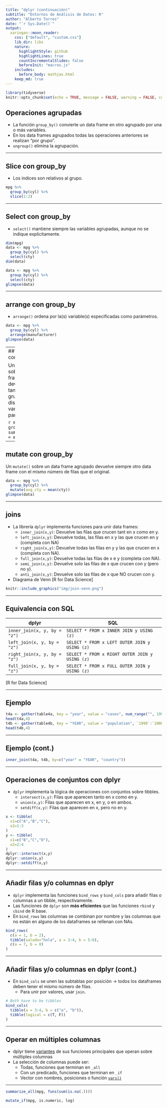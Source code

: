 ```yaml
---
title: "dplyr (continuación)"
subtitle: "Entornos de Análisis de Datos: R"
author: "Alberto Torres"
date: "`r Sys.Date()`"
output:
  xaringan::moon_reader:
    css: ["default", "custom.css"]
    lib_dir: libs
    nature:
      highlightStyle: github
      highlightLines: true
      countIncrementalSlides: false
      beforeInit: "macros.js"
    includes:
      before_body: mathjax.html
    keep_md: true
---
```


```r
library(tidyverse)
knitr::opts_chunk$set(echo = TRUE, message = FALSE, warning = FALSE, collapse = TRUE, fig.align='center')
```

## Operaciones agrupadas

- La función `group_by()` convierte un data frame en otro agrupado por una o más variables.
- En los data frames agrupados todas las operaciones anteriores se realizan "por grupo".
- `ungroup()` elimina la agrupación.

---

## Slice con group_by

- Los indices son relativos al grupo.
```r
mpg %>%
  group_by(cyl) %>%
  slice(1:2)
```
---

## Select con group_by

- `select()` mantiene siempre las variables agrupadas, aunque no se indique explicitamente.
```r
dim(mpg)
data <- mpg %>%
  group_by(cyl) %>%
  select(cty)
dim(data)
```
```r
data <- mpg %>%
  group_by(cyl) %>%
  select(cty)
glimpse(data)
```
---

## arrange con group_by

- `arrange()` ordena por la(s) variable(s) especificadas como parámetros.

```r
data <- mpg %>%
  group_by(cyl) %>%
  arrange(manufacturer)
glimpse(data)
```


---
## summarize con group_by

Un `summarize()` sobre un data frame agrupado devuelve otro con tantas filas como grupos (valores distintos de la/s variable/s usadas para agrupar).

```r
mpg %>%
  group_by(cyl) %>%
  summarize(avg_cty = mean(cty))
```

---

## mutate con group_by

Un `mutate()` sobre un data frame agrupado devuelve siempre otro data frame con el mismo número de filas que el original.

```r
data <- mpg %>%
  group_by(cyl) %>%
  mutate(avg_cty = mean(cty))
glimpse(data)
```


---


## joins

- La librería `dplyr` implementa funciones para unir data frames: 
  + `inner_join(x,y)`: Devuelve las filas que crucen tant en x como en y.
  + `left_join(x,y)`: Devuelve todas, las filas en x y las que crucen en y (completa con NA)
  + `right_join(x,y)`: Devuelve todas las filas en y y las que crucen en x (completa con NA).
  + `full_join(x,y)`: Devuelve todas las filas de x e y (completa con NA).
  + `semi_join(x,y)`: Devuelve solo las filas de x que crucen con y (pero no y).
  + `anti_join(x,y)`: Devuelve solo las filas de x que NO crucen con y.

- Diagrama de Venn [R for Data Science]
<center>
```r
knitr::include_graphics("img/join-venn.png")
```
</center>

---

## Equivalencia con SQL

| dplyr                       | SQL                                            | 
|-----------------------------|------------------------------------------------|
|`inner_join(x, y, by = "z")`	| `SELECT * FROM x INNER JOIN y USING (z)`       |
|`left_join(x, y, by = "z")`	| `SELECT * FROM x LEFT OUTER JOIN y USING (z)`  |
|`right_join(x, y, by = "z")` |	`SELECT * FROM x RIGHT OUTER JOIN y USING (z)` |
|`full_join(x, y, by = "z")`  |	`SELECT * FROM x FULL OUTER JOIN y USING (z)`  |

[R for Data Science]

---

## Ejemplo

```r
t4a <- gather(table4a, key = "year", value = "cases", num_range("", 1999:2000))
head(t4a,4)
t4b <- gather(table4b, key = "YEAR", value = "population", `1999`:`2000`)
head(t4b,4)
```

---

## Ejemplo (cont.)
```r
inner_join(t4a, t4b, by=c("year" = "YEAR", "country"))
```
---


## Operaciones de conjuntos con dplyr

- `dplyr` implementa la lógica de operaciones con conjuntos sobre tibbles.
  + `intersect(x,y)`: Filas que aparecen tanto en x como en y.
  + `union(x,y)`: Filas que aparecen en x, en y, o en ambos.
  + `setdiff(x,y)`: Filas que aparecen en x, pero no en y.
  
```r
x <- tibble(
  x1=c("A","B","C"),
  x2=1:3
)
y <- tibble(
  x1=c("B","C","D"),
  x2=2:4
)
dplyr::intersect(x,y)
dplyr::union(x,y)
dplyr::setdiff(x,y)
```


---


## Añadir filas y/o columnas en dplyr

- `dplyr` implementa las funciones `bind_rows` y `bind_cols` para añadir filas o columnas a un tibble, respectivamente.
- Las funciones de `dplyr` son **más eficientes** que las funciones `rbind` y `cbind` de R base. 
- En `bind_rows` las columnas se combinan por nombre y las columnas que no están en alguno de los dataframes se rellenan con NAs.

```r
bind_rows(
  c(a = 1, b = 2),
  tibble(saludo="hola", a = 3:4, b = 5:6),
  c(a = 7, b = 8)
)
```
---

## Añadir filas y/o columnas en dplyr (cont.)

- En `bind_cols` se unen las subtablas por posición -> todos los dataframes deben tener el mismo número de filas.
  + Para unir por valores, usar `join`.

```r
  
# Both have to be tibbles
bind_cols(
  tibble(a = 3:4, b = c("a", "b")),
  tibble(logical = c(T, F))
)
```

---

## Operar en múltiples columnas

- dplyr tiene [variantes](https://dplyr.tidyverse.org/reference/scoped.html) de sus funciones principales que operan sobre múltiples columnas
- La selección de columnas puede ser:
    + Todas, funciones que terminan en `_all`
    + Con un predicado, funciones que terminan en `_if`
    + Vector con nombres, posiciones o función [`vars()`](https://dplyr.tidyverse.org/reference/vars.html)

---

```r
summarize_all(mpg, funs(sum(is.na(.))))
```

```r
mutate_if(mpg, is.numeric, log)
```

